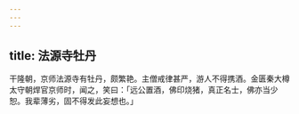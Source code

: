 ```yaml
---
---
---
```

title: 法源寺牡丹
---



干隆朝，京师法源寺有牡丹，颇繁艳。主僧戒律甚严，游人不得携酒。金匮秦大樽太守朝焊官京师时，闻之，笑曰：「远公置酒，佛印烧猪，真正名士，佛亦当少恕。我辈薄劣，固不得发此妄想也。」